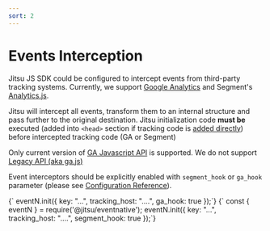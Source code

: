 ```yaml
---
sort: 2
---
```


# Events Interception

Jitsu JS SDK could be configured to intercept events from third-party tracking systems. Currently, we support [Google Analytics](https://developers.google.com/analytics/devguides/collection/analyticsjs) and Segment's [Analytics.js](https://segment.com/docs/connections/sources/catalog/libraries/website/javascript/).

Jitsu will intercept all events, transform them to an internal structure and pass further to the original destination. Jitsu initialization code **must be** executed (added into `<head>` section if tracking code is [added directly](/docs/sending-data/javascript-reference/#quickstart)) before intercepted tracking code (GA or Segment)


<Hint>
    Only current version of <a href="https://developers.google.com/analytics/devguides/collection/analyticsjs">GA Javascript API</a> is supported.
    We do not support <a href="https://developers.google.com/analytics/devguides/collection/gajs">Legacy API (aka ga.js)</a>
</Hint>

Event interceptors should be explicitly enabled with `segment_hook` or `ga_hook` parameter (please see [Configuration Reference](/docs/sending-data/javascript-reference/initialization-parameters)).

<CodeInTabs>
    <CodeTab title="Intercept Google Analytics Events" lang="javascript">
        {`
        eventN.init({
            key: "...",
            tracking_host: "....",
            ga_hook: true
        });`}
    </CodeTab>
    <CodeTab title="Intercept Segment Event" lang="javascript">
        {`
        const { eventN } = require('@jitsu/eventnative');
        eventN.init({
            key: "...",
            tracking_host: "....",
            segment_hook: true
        });`}
    </CodeTab>
</CodeInTabs>